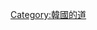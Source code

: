 {{Catnav|頁面分類|各種主題的頁面分類|按國家分類|各國行政區劃|韓國行政區劃}}

{{catmore}}

{{Commons category|Chungcheongbuk-do}}

{{DEFAULTSORT:Chungcheongbuk-do}}
[[Category:韓國的道|Category:韓國的道]]